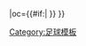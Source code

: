 {{fb team |t=迈德里希 |tan=迈德里希足球俱乐部 |tc=GER |abb={{#if:{{{abb|}}}|MSV}} |oc={{#if:{{{oc|}}}|{{{oc}}} }} }}<!--
--><noinclude>[[Category:足球模板]]</noinclude>